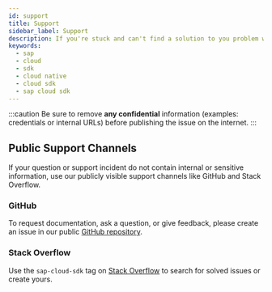 ```yaml
---
id: support
title: Support
sidebar_label: Support
description: If you're stuck and can't find a solution to you problem with SAP Cloud SDK, we're here to help you.
keywords:
  - sap
  - cloud
  - sdk
  - cloud native
  - cloud sdk
  - sap cloud sdk
---
```


:::caution
Be sure to remove **any confidential** information (examples: credentials or internal URLs) before publishing the issue on the internet.
:::

## Public Support Channels

If your question or support incident do not contain internal or sensitive information, use our publicly visible support channels like GitHub and Stack Overflow.

### GitHub

To request documentation, ask a question, or give feedback, please create an issue in our public [GitHub repository](https://github.com/SAP/cloud-sdk-java/issues/new/choose).

### Stack Overflow

Use the `sap-cloud-sdk` tag on [Stack Overflow](https://stackoverflow.com/questions/tagged/sap-cloud-sdk) to search for solved issues or create yours.
